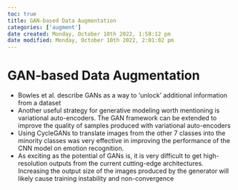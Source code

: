 ```yaml
---
toc: true
title: GAN‐based Data Augmentation
categories: ['augment']
date created: Monday, October 10th 2022, 1:58:12 pm
date modified: Monday, October 10th 2022, 2:01:02 pm
---
```


# GAN‐based Data Augmentation
- Bowles et al. describe GANs as a way to 'unlock' additional information from a dataset
- Another useful strategy for generative modeling worth mentioning is variational auto-encoders. The GAN framework can be extended to improve the quality of samples produced with variational auto-encoders
- Using CycleGANs to translate images from the other 7 classes into the minority classes was very effective in improving the performance of the CNN model on emotion recognition.
- As exciting as the potential of GANs is, it is very difficult to get high-resolution outputs from the current cutting-edge architectures. Increasing the output size of the images produced by the generator will likely cause training instability and non-convergence



